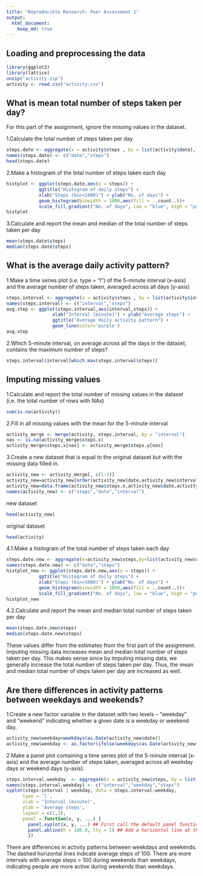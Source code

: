 ```yaml
---
title: "Reproducible Research: Peer Assessment 1"
output: 
  html_document:
    keep_md: true
---
```



## Loading and preprocessing the data
```r
library(ggplot2)
library(lattice)
unzip("activity.zip")
activity <- read.csv("activity.csv")
```


## What is mean total number of steps taken per day?
For this part of the assignment, ignore the missing values in the dataset.

1.Calculate the total number of steps taken per day
```r
steps.date <- aggregate(x = activity$steps , by = list(activity$date), FUN = sum, na.rm=TRUE)
names(steps.date) <- c("date","steps")
head(steps.date)
```
2.Make a histogram of the total number of steps taken each day
```r
histplot <- ggplot(steps.date,aes(x = steps)) +
            ggtitle("Histogram of daily steps") +
            xlab("Steps (bin=1000)") + ylab("No. of days") +
            geom_histogram(binwidth = 1000,aes(fill = ..count..))+
            scale_fill_gradient("No. of days", low = "blue", high = "purple")
histplot
```

3.Calculate and report the mean and median of the total number of steps taken per day
```r
mean(steps.date$steps)
median(steps.date$steps)
```

## What is the average daily activity pattern?
1.Make a time series plot (i.e. type = "l") of the 5-minute interval (x-axis) and the average number of steps taken, averaged across all days (y-axis)
```r
steps.interval <- aggregate(x = activity$steps , by = list(activity$interval), FUN = mean, na.rm=TRUE)
names(steps.interval) <- c("interval","steps")
avg.step <- ggplot(steps.interval,aes(interval,steps)) +
                 xlab("Interval (minute)") + ylab("Average steps") +
                 ggtitle("Average daily activity pattern") +
                 geom_line(color='purple')
avg.step
```

2.Which 5-minute interval, on average across all the days in the dataset, contains the maximum number of steps?
```r
steps.interval$interval[which.max(steps.interval$steps)]
```

## Imputing missing values
1.Calculate and report the total number of missing values in the dataset (i.e. the total number of rows with NAs)
```r
sum(is.na(activity))
```
2.Fill in all missing values with the mean for the 5-minute interval
```r
activity_merge <- merge(activity, steps.interval, by = "interval")
nas <- is.na(activity_merge$steps.x)
activity_merge$steps.x[nas] <- activity_merge$steps.y[nas]
```
3.Create a new dataset that is equal to the original dataset but with the missing data filled in.
```r
activity_new <- activity_merge[, c(1:3)]
activity_new=activity_new[order(activity_new$date,activity_new$interval),]
activity_new=data.frame(activity_new$steps.x,activity_new$date,activity_new$interval)
names(activity_new) <- c("steps","date","interval")
```
new dataset
```r
head(activity_new)
```
original dataset
```r
head(activity)
```
4.1.Make a histogram of the total number of steps taken each day 
```r
steps.date.new <- aggregate(x=activity_new$steps,by=list(activity_new$date), FUN = sum)
names(steps.date.new) <- c("date","steps")
histplot_new <- ggplot(steps.date.new,aes(x = steps)) +
            ggtitle("Histogram of daily steps") +
            xlab("Steps (bin=1000)") + ylab("No. of days") +
            geom_histogram(binwidth = 1000,aes(fill = ..count..))+
            scale_fill_gradient("No. of days", low = "blue", high = "purple")
histplot_new
```

4.2.Calculate and report the mean and median total number of steps taken per day
```r
mean(steps.date.new$steps)
median(steps.date.new$steps)
```
These values differ from the estimates from the first part of the assignment. Imputing missing data increases mean and median total number of steps taken per day. This makes sense since by imputing missing data, we generally increase the total number of steps taken per day. Thus, the mean and median total number of steps taken per day are increased as well.

## Are there differences in activity patterns between weekdays and weekends?
1.Create a new factor variable in the dataset with two levels – “weekday” and “weekend” indicating whether a given date is a weekday or weekend day.
```r
activity_new$weekday=weekdays(as.Date(activity_new$date)) 
activity_new$weekday <- as.factor(ifelse(weekdays(as.Date(activity_new$date)) %in% c("Saturday","Sunday"), "Weekend", "Weekday")) 
```
2.Make a panel plot containing a time series plot of the 5-minute interval (x-axis) and the average number of steps taken, averaged across all weekday days or weekend days (y-axis). 
```r
steps.interval.weekday  <- aggregate(x = activity_new$steps, by = list(activity_new$interval, activity_new$weekday), FUN = mean ,na.rm=TRUE)
names(steps.interval.weekday) <- c("interval","weekday","steps")
xyplot(steps~interval | weekday, data = steps.interval.weekday,
      type = 'l',
      xlab = 'Interval (minute)',
      ylab = 'Average steps',
      layout = c(1,2),
      panel = function(x, y, ...) {
        panel.xyplot(x, y, ...) ## First call the default panel function for 'xyplot'
        panel.abline(h = 100.0, lty = 2) ## Add a horizontal line at the median
        })
```

There are differences in activity patterns between weekdays and weekends. The dashed horizontal lines indicate average steps of 100. There are more intervals with average steps > 100 during weekends than weekdays, indicating people are more active during weekends than weekdays.  

